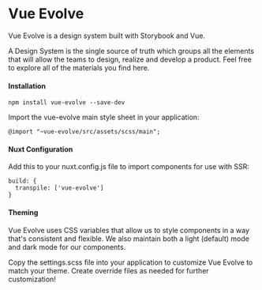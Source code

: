 
<Meta title="Foundations/Intro" />

# Vue Evolve

Vue Evolve is a design system built with Storybook and Vue.

A Design System is the single source of truth which groups all the elements that will allow the teams to design, realize and develop a product. Feel free to explore all of the materials you find here.

#### Installation

```
npm install vue-evolve --save-dev
```

Import the vue-evolve main style sheet in your application:

```
@import "~vue-evolve/src/assets/scss/main";
```

#### Nuxt Configuration

Add this to your nuxt.config.js file to import components for use with SSR:

```
build: {
  transpile: ['vue-evolve']
}
```

#### Theming

Vue Evolve uses CSS variables that allow us to style components in a way that's consistent and flexible. We also maintain both a light (default) mode and dark mode for our components.

Copy the settings.scss file into your application to customize Vue Evolve to match your theme. Create override files as needed for further customization!
